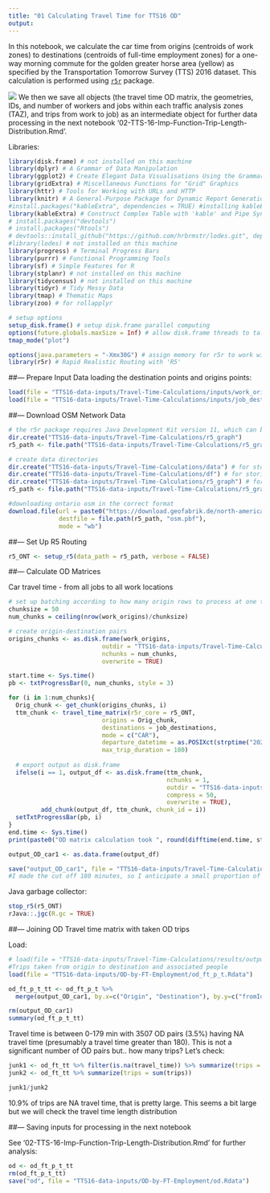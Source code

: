 ```yaml
---
title: "01 Calculating Travel Time for TTS16 OD"
output: 
---
```


In this notebook, we calculate the car time from origins (centroids of work zones) to destinations (centroids of full-time employment zones) for a one-way morning commute for the golden greater horse area (yellow) as specified by the Transportation Tomorrow Survey (TTS) 2016 dataset. This calculation is performed using [`r5r`](https://github.com/ipeaGIT/r5r) package.

![](TTS16-data-inputs/OD-by-FT-Employment/Greater-Golden-Horseshoe-Map.png)
We then we save all objects (the travel time OD matrix, the geometries, IDs, and number of workers and jobs within each traffic analysis zones (TAZ), and trips from work to job) as an intermediate object for further data processing in the next notebook '02-TTS-16-Imp-Function-Trip-Length-Distribution.Rmd'. 

Libraries:
```r
library(disk.frame) # not installed on this machine
library(dplyr) # A Grammar of Data Manipulation
library(ggplot2) # Create Elegant Data Visualisations Using the Grammar of Graphics
library(gridExtra) # Miscellaneous Functions for "Grid" Graphics
library(httr) # Tools for Working with URLs and HTTP
library(knitr) # A General-Purpose Package for Dynamic Report Generation in R
#install.packages("kableExtra", dependencies = TRUE) #installing kableExtra and dependencies as I was receiving errors
library(kableExtra) # Construct Complex Table with 'kable' and Pipe Syntax
# install.packages("devtools")
# install.packages("Rtools")
# devtools::install_github("https://github.com/hrbrmstr/lodes.git", dependencies = TRUE) # if you need to download
#library(lodes) # not installed on this machine
library(progress) # Terminal Progress Bars
library(purrr) # Functional Programming Tools
library(sf) # Simple Features for R
library(stplanr) # not installed on this machine
library(tidycensus) # not installed on this machine
library(tidyr) # Tidy Messy Data
library(tmap) # Thematic Maps
library(zoo) # for rollapplyr

# setup options
setup_disk.frame() # setup disk.frame parallel computing
options(future.globals.maxSize = Inf) # allow disk.frame threads to talk to eachother without limits
tmap_mode("plot")
```


```r
options(java.parameters = "-Xmx30G") # assign memory for r5r to work with
library(r5r) # Rapid Realistic Routing with 'R5' 
```

##--- Prepare Input Data
loading the destination points and origins points:
```r
load(file = "TTS16-data-inputs/Travel-Time-Calculations/inputs/work_origins.Rdata")
load(file = "TTS16-data-inputs/Travel-Time-Calculations/inputs/job_destinations.Rdata")
```


##--- Download OSM Network Data

```r
# the r5r package requires Java Development Kit version 11, which can be downloaded from https://www.oracle.com/java/technologies/javase-jdk11-downloads.html
dir.create("TTS16-data-inputs/Travel-Time-Calculations/r5_graph")
r5_path <- file.path("TTS16-data-inputs/Travel-Time-Calculations/r5_graph")

# create data directories
dir.create("TTS16-data-inputs/Travel-Time-Calculations/data") # for storing data
dir.create("TTS16-data-inputs/Travel-Time-Calculations/df") # for storing od matrix as a disk.frame
dir.create("TTS16-data-inputs/Travel-Time-Calculations/r5_graph") # for the r5 network graph
r5_path <- file.path("TTS16-data-inputs/Travel-Time-Calculations/r5_graph")
```

```r
#downloading ontario osm in the correct format
download.file(url = paste0("https://download.geofabrik.de/north-america/canada/ontario-latest.osm.pbf"),
              destfile = file.path(r5_path, "osm.pbf"),
              mode = "wb")

```

##--- Set Up R5 Routing

```r
r5_ONT <- setup_r5(data_path = r5_path, verbose = FALSE)
```

##--- Calculate OD Matrices

Car travel time - from all jobs to all work locations
```r
# set up batching according to how many origin rows to process at one time
chunksize = 50 
num_chunks = ceiling(nrow(work_origins)/chunksize)

# create origin-destination pairs
origins_chunks <- as.disk.frame(work_origins,
                          outdir = "TTS16-data-inputs/Travel-Time-Calculations/df/Orig",
                          nchunks = num_chunks,
                          overwrite = TRUE)

start.time <- Sys.time()
pb <- txtProgressBar(0, num_chunks, style = 3)

for (i in 1:num_chunks){
  Orig_chunk <- get_chunk(origins_chunks, i)
  ttm_chunk <- travel_time_matrix(r5r_core = r5_ONT,
                          origins = Orig_chunk,
                          destinations = job_destinations,
                          mode = c("CAR"), 
                          departure_datetime = as.POSIXct(strptime("2021-10-20 07:00:00", "%Y-%m-%d %H:%M:%S", tz = "EST5EDT")),
                          max_trip_duration = 180)
  
  # export output as disk.frame
  ifelse(i == 1, output_df <- as.disk.frame(ttm_chunk,
                                            nchunks = 1,
                                            outdir = "TTS16-data-inputs/Travel-Time-Calculations/df/output_ttm",
                                            compress = 50,
                                            overwrite = TRUE),
         add_chunk(output_df, ttm_chunk, chunk_id = i))
  setTxtProgressBar(pb, i)
}
end.time <- Sys.time()
print(paste0("OD matrix calculation took ", round(difftime(end.time, start.time, units = "mins"), digits = 2), " minutes..."))

output_OD_car1 <- as.data.frame(output_df)

save("output_OD_car1", file = "TTS16-data-inputs/Travel-Time-Calculations/results/output_OD_car1.Rdata")
#I made the cut off 180 minutes, so I anticipate a small proportion of trips will not have a travel time calculated. As a note, this code took me 260 mins to execute.
```

Java garbage collector:
```r
stop_r5(r5_ONT)
rJava::.jgc(R.gc = TRUE)
```

##--- Joining OD Travel time matrix with taken OD trips

Load:
```r
# load(file = "TTS16-data-inputs/Travel-Time-Calculations/results/output_OD_car1.Rdata")
#Trips taken from origin to destination and associated people
load(file = "TTS16-data-inputs/OD-by-FT-Employment/od_ft_p_t.Rdata")
```

```r
od_ft_p_t_tt <- od_ft_p_t %>% 
  merge(output_OD_car1, by.x=c("Origin", "Destination"), by.y=c("fromId", "toId"), all.x=T)

rm(output_OD_car1)
summary(od_ft_p_t_tt)
```

Travel time is between 0-179 min with 3507 OD pairs (3.5%) having NA travel time (presumably a travel time greater than 180). This is not a significant number of OD pairs but.. how many trips? Let's check:
```r
junk1 <- od_ft_tt %>% filter(is.na(travel_time)) %>% summarize(trips = sum(trips))
junk2 <- od_ft_tt %>% summarize(trips = sum(trips))

junk1/junk2
```

10.9% of trips are NA travel time, that is pretty large. This seems a bit large but we will check the travel time length distribution  

##--- Saving inputs for processing in the next notebook 

See '02-TTS-16-Imp-Function-Trip-Length-Distribution.Rmd' for further analysis:
```r
od <- od_ft_p_t_tt
rm(od_ft_p_t_tt)
save("od", file = "TTS16-data-inputs/OD-by-FT-Employment/od.Rdata")
```





